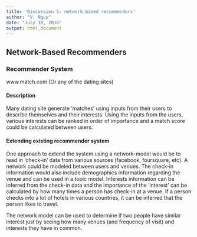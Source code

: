 ---
title: 'Discussion 5: network-based recommenders'
author: "V. Nguy"
date: "July 10, 2016"
output: html_document
---

## Network-Based Recommenders

### Recommender System
www.match.com (Or any of the dating sites)  


#### Description
Many dating site generate 'matches' using inputs from their users to describe themselves and their interests. Using the inputs from the users, various interests can be ranked in order of importance and a match score could be calculated between users.  


#### Extending existing recommender system
One approach to extend the system using a network-model would be to read in 'check-in' data from various sources (facebook, foursquare, etc). A network could be modeled between users and venues. The check-in information would also include demographics information regarding the venue and can be used in a topic model. Interests information can be inferred from the check-in data and the importance of the 'interest' can be calculated by how many times a person has check-in at a venue. If a person checks into a lot of hotels in various countries, it can be inferred that the person likes to travel.  

The network model can be used to determine if two people have similar interest just by seeing how many venues (and frequency of visit) and interests they have in common.